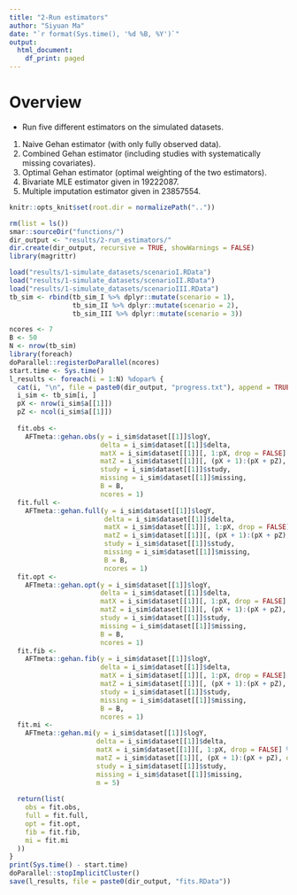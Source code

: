 ```yaml
---
title: "2-Run estimators"
author: "Siyuan Ma"
date: "`r format(Sys.time(), '%d %B, %Y')`"
output:
  html_document:
    df_print: paged
---
```

# Overview
- Run five different estimators on the simulated datasets.
1. Naive Gehan estimator (with only fully observed data).
2. Combined Gehan estimator (including studies with systematically missing covariates).
3. Optimal Gehan estimator (optimal weighting of the two estimators).
4. Bivariate MLE estimator given in 19222087.
5. Multiple imputation estimator given in 23857554.
```r
knitr::opts_knit$set(root.dir = normalizePath(".."))
```
```r
rm(list = ls())
smar::sourceDir("functions/")
dir_output <- "results/2-run_estimators/"
dir.create(dir_output, recursive = TRUE, showWarnings = FALSE)
library(magrittr)
```
```r
load("results/1-simulate_datasets/scenarioI.RData")
load("results/1-simulate_datasets/scenarioII.RData")
load("results/1-simulate_datasets/scenarioIII.RData")
tb_sim <- rbind(tb_sim_I %>% dplyr::mutate(scenario = 1),
                tb_sim_II %>% dplyr::mutate(scenario = 2),
                tb_sim_III %>% dplyr::mutate(scenario = 3))
```
```r
ncores <- 7
B <- 50
N <- nrow(tb_sim)
library(foreach)
doParallel::registerDoParallel(ncores)
start.time <- Sys.time()
l_results <- foreach(i = 1:N) %dopar% {
  cat(i, "\n", file = paste0(dir_output, "progress.txt"), append = TRUE)
  i_sim <- tb_sim[i, ]
  pX <- nrow(i_sim$a[[1]])
  pZ <- ncol(i_sim$a[[1]])
  
  fit.obs <-
    AFTmeta::gehan.obs(y = i_sim$dataset[[1]]$logY,
                       delta = i_sim$dataset[[1]]$delta,
                       matX = i_sim$dataset[[1]][, 1:pX, drop = FALSE] %>% as.matrix,
                       matZ = i_sim$dataset[[1]][, (pX + 1):(pX + pZ), drop = FALSE] %>% as.matrix,
                       study = i_sim$dataset[[1]]$study,
                       missing = i_sim$dataset[[1]]$missing,
                       B = B,
                       ncores = 1)
  fit.full <-
    AFTmeta::gehan.full(y = i_sim$dataset[[1]]$logY,
                        delta = i_sim$dataset[[1]]$delta,
                        matX = i_sim$dataset[[1]][, 1:pX, drop = FALSE] %>% as.matrix,
                        matZ = i_sim$dataset[[1]][, (pX + 1):(pX + pZ), drop = FALSE] %>% as.matrix,
                        study = i_sim$dataset[[1]]$study,
                        missing = i_sim$dataset[[1]]$missing,
                        B = B,
                        ncores = 1)
  fit.opt <-
    AFTmeta::gehan.opt(y = i_sim$dataset[[1]]$logY,
                       delta = i_sim$dataset[[1]]$delta,
                       matX = i_sim$dataset[[1]][, 1:pX, drop = FALSE] %>% as.matrix,
                       matZ = i_sim$dataset[[1]][, (pX + 1):(pX + pZ), drop = FALSE] %>% as.matrix,
                       study = i_sim$dataset[[1]]$study,
                       missing = i_sim$dataset[[1]]$missing,
                       B = B,
                       ncores = 1)
  fit.fib <- 
    AFTmeta::gehan.fib(y = i_sim$dataset[[1]]$logY,
                       delta = i_sim$dataset[[1]]$delta,
                       matX = i_sim$dataset[[1]][, 1:pX, drop = FALSE] %>% as.matrix,
                       matZ = i_sim$dataset[[1]][, (pX + 1):(pX + pZ), drop = FALSE] %>% as.matrix,
                       study = i_sim$dataset[[1]]$study,
                       missing = i_sim$dataset[[1]]$missing, 
                       B = B,
                       ncores = 1)
  fit.mi <-
    AFTmeta::gehan.mi(y = i_sim$dataset[[1]]$logY,
                      delta = i_sim$dataset[[1]]$delta,
                      matX = i_sim$dataset[[1]][, 1:pX, drop = FALSE] %>% as.matrix,
                      matZ = i_sim$dataset[[1]][, (pX + 1):(pX + pZ), drop = FALSE] %>% as.matrix,
                      study = i_sim$dataset[[1]]$study,
                      missing = i_sim$dataset[[1]]$missing,
                      m = 5)
  
  return(list(
    obs = fit.obs,
    full = fit.full,
    opt = fit.opt,
    fib = fit.fib,
    mi = fit.mi
  ))
}
print(Sys.time() - start.time)
doParallel::stopImplicitCluster()
save(l_results, file = paste0(dir_output, "fits.RData"))
```